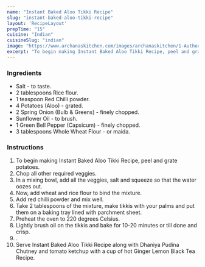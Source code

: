 ---
name: "Instant Baked Aloo Tikki Recipe"
slug: "instant-baked-aloo-tikki-recipe"
layout: 'RecipeLayout'
prepTime: "15"
cuisine: "Indian"
cuisineSlug: "indian"
image: "https://www.archanaskitchen.com/images/archanaskitchen/1-Author/anu.mallajosyula-gmail.com/Instant_Baked_Aloo_Tikki_recipe_edited.jpg"
excerpt: "To begin making Instant Baked Aloo Tikki Recipe, peel and grate potatoes"
---

### Ingredients

- Salt - to taste.
- 2 tablespoons Rice flour.
- 1 teaspoon Red Chilli powder.
- 4 Potatoes (Aloo) - grated.
- 2 Spring Onion (Bulb & Greens) - finely chopped.
- Sunflower Oil - to brush.
- 1 Green Bell Pepper (Capsicum) - finely chopped.
- 3 tablespoons Whole Wheat Flour - or maida.

### Instructions

1. To begin making Instant Baked Aloo Tikki Recipe, peel and grate potatoes.
1. Chop all other required veggies.
1. In a mixing bowl, add all the veggies, salt and squeeze so that the water oozes out.
1. Now, add wheat and rice flour to bind the mixture.
1. Add red chilli powder and mix well.
1. Take 2 tablespoons of the mixture, make tikkis with your palms and put them on a baking tray lined with parchment sheet.
1. Preheat the oven to 220 degrees Celsius.
1. Lightly brush oil on the tikkis and bake for 10-20 minutes or till done and crisp.
1. .
1. Serve Instant Baked Aloo Tikki Recipe along with Dhaniya Pudina Chutney and tomato ketchup with a cup of hot Ginger Lemon Black Tea Recipe.
